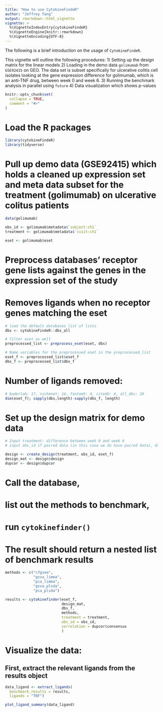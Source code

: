 ```yaml
---
title: "How to use CytokineFindeR"
author: "Jeffrey Tang"
output: rmarkdown::html_vignette
vignette: >
  %\VignetteIndexEntry{cytokineFindeR}
  %\VignetteEngine{knitr::rmarkdown}
  %\VignetteEncoding{UTF-8}
---
```


The following is a brief introduction on the usage of `CytokineFindeR`. 

This vignette will outline the following procedures:
1) Setting up the design matrix for the linear models
2) Loading in the demo data `golimumab` from `GSE92415` on GEO. The data set is subset specifically for ulcerative colitis cell isolates looking at the gene expression difference for golimumab, which is an anti-TNF drug, between week 0 and week 6. 
3) Running the benchmark analysis in parallel using `future`
4) Data visualization which shows p-values 

```r
knitr::opts_chunk$set(
  collapse = TRUE,
  comment = "#>"
)
```

# Load the R packages
```r
library(cytokineFindeR)
library(tidyverse)
```

# Pull up demo data (GSE92415) which holds a cleaned up expression set and meta data subset for the treatment (golimumab) on ulcerative colitus patients
```r
data(golimumab)

obs_id <- golimumab$metadata$`subject:ch1`
treatment <- golimumab$metadata$`visit:ch1`

eset <- golimumab$eset
```

# Preprocess databases' receptor gene lists against the genes in the expression set of the study
# Removes ligands when no receptor genes matching the eset
```r
# load the default databases list of lists
dbs <- cytokineFindeR::dbs_all

# filter eset as well
preprocessed_list <- preprocess_eset(eset, dbs)

# Name variables for the preprocessed eset in the preprocessed_list
eset_f <- preprocessed_list$eset_f
dbs_f <- preprocessed_list$dbs_f
```

# Number of ligands removed:
```r
# baderlab: 17, nichenet: 14, fantom5: 4, citedb: 4, all_dbs: 20
dim(eset_f); sapply(dbs,length)-sapply(dbs_f, length)
```

# Set up the design matrix for demo data 
```r
# Input treatment: difference between week 0 and week 6
# input obs_id if paired data (in this case we do have paired data), GSM IDs different for same sample IDs due to different time points

design <- create_design(treatment, obs_id, eset_f)
design_mat <- design$design
dupcor <- design$dupcor
```

# Call the database, 
# list out the methods to benchmark, 
# run `cytokinefinder()`
# The result should return a nested list of benchmark results
```r
methods <- c("cfgsea", 
             "gsva_limma", 
             "pca_limma", 
             "gsva_plsda", 
             "pca_plsda")

results <- cytokinefinder(eset_f, 
                          design_mat, 
                          dbs_f, 
                          methods, 
                          treatment = treatment,
                          obs_id = obs_id,
                          correlation = dupcor$consensus
                          )
```

# Visualize the data:
## First, extract the relevant ligands from the results object
```r
data_ligand <- extract_ligands(
  benchmark_results = results, 
  ligands = "TNF")

plot_ligand_summary(data_ligand)
```

